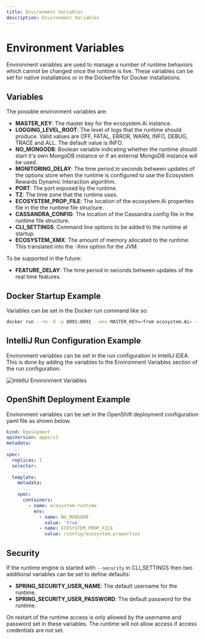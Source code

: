 ```yaml
---
title: Environment Variables
description: Environment Variables
---
```



# Environment Variables

Environment variables are used to manage a number of runtime behaviors which cannot be changed once the runtime is live. These variables can be set for native installations or in the Dockerfile for Docker installations.


## Variables

The possible environment variables are:
- **MASTER_KEY**: The master key for the ecosystem.Ai instance.
- **LOGGING_LEVEL_ROOT**: The level of logs that the runtime should produce. Valid values are OFF, FATAL, ERROR, WARN, INFO, DEBUG, TRACE and ALL. The default value is INFO.
- **NO_MONGODB**: Boolean variable indicating whether the runtime should start it's own MongoDB instance or if an external MongoDB instance will be used.
- **MONITORING_DELAY**: The time period in seconds between updates of the options store when the runtime is configured to use the Ecosystem Rewards Dynamic Interaction algorithm.
- **PORT**: The port exposed by the runtime.
- **TZ**: The time zone that the runtime uses.
- **ECOSYSTEM_PROP_FILE**: The location of the ecosystem.Ai properties file in the the runtime file structure.
- **CASSANDRA_CONFIG**: The location of the Cassandra config file in the runtime file structure.
- **CLI_SETTINGS**: Command line options to be added to the runtime at startup.
- **ECOSYSTEM_XMX**: The amount of memory allocated to the runtime. This translated into the -Xmx option for the JVM.

To be supported in the future:
- **FEATURE_DELAY**: The time period in seconds between updates of the real time features.

## Docker Startup Example

Variables can be set in the Docker run command like so:

```bash
docker run --rm -d -p 8091:8091 --env MASTER_KEY=<from ecosystem.Ai> --env LOGGING_LEVEL_ROOT=ERROR ecosystemai/ecosystem-runtime-solo
```

## IntelliJ Run Configuration Example

Environment variables can be set in the run configuration in IntelliJ IDEA. This is done by adding the variables to the Environment Variables section of the run configuration.

![IntelliJ Environment Variables](/images/runtime/IntelliJ_environment_variables.png)

## OpenShift Deployment Example

Environment variables can be set in the OpenShift deployment configuration yaml file as shown below.

```yaml
kind: Deployment
apiVersion: apps/v1
metadata:
  ...
spec:
  replicas: 1
  selector:
    ...
  template:
    metadata:
      ...
    spec:
      containers:
        - name: ecosystem-runtime
          env:
            - name: NO_MONGODB
              value: 'true'
            - name: ECOSYSTEM_PROP_FILE
              value: /config/ecosystem.properties
```

## Security

If the runtime engine is started with ```--security``` in CLI_SETTINGS then two additional variables can be set to define defaults:
- **SPRING_SECURITY_USER_NAME**: The default username for the runtime.
- **SPRING_SECURITY_USER_PASSWORD**: The default password for the runtime.

On restart of the runtime access is only allowed by the username and password set in these variables. The runtime will not allow access if access credentials are not set.

